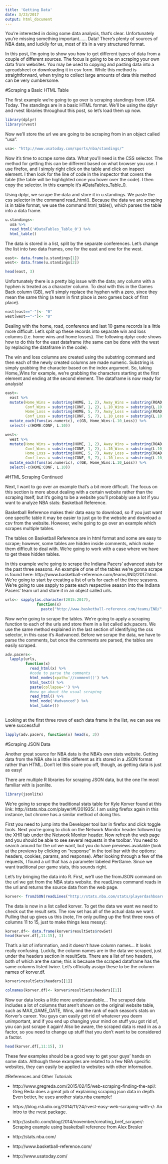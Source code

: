 ---
title: 'Getting Data'
date: 3/23/2017
output: html_document
---

You're interested in doing some data analysis, that's clear. Unfortunately you're missing something important...... Data! There's plenty of sources of NBA data, and luckily for us, most of it's in a very structured format. 

In this post, I'm going to show you how to get different types of data from a couple of different sources. The focus is going to be on scraping your own data from websites. You may be used to copying and pasting data into a spreadsheet or downloading it in csv form. While this method is straightforward, when trying to collect large amounts of data this method can be very cumbersome. 

#Scraping a Basic HTML Table

The first example we're going to go over is scraping standings from USA Today. The standings are in a basic HTML format. We'll be using the dplyr and rvest libraries throughout this post, so let's load them up now.

```{r, message=F, warning=F}
library(dplyr)
library(rvest)
```

Now we'll store the url we are going to be scraping from in an object called "usa".

```{r}
usa<- "http://www.usatoday.com/sports/nba/standings/"
```

Now it's time to scrape some data. What you'll need is the CSS selector. The method for getting this can be different based on what browser you use. I use firefox, and I simply right click on the table and click on inspect element. I then look for the line of code in the inspector that covers the table (the table will be highlighted once you hover over the code). I then copy the selector. In this example it's #DataTables_Table_0.

Using dplyr, we scrape the data and store it in u.standings. We paste the css selector in the command read_html(). Because the data we are scraping is in table format, we use the command html_table(), which parses the table into a data frame.

```{r}
u.standings<-
  usa %>%
  read_html('#DataTables_Table_0') %>%
  html_table()
```

The data is stored in a list, split by the separate conferences. Let's change the list into two data frames, one for the east and one for the west.

```{r}
east<- data.frame(u.standings[1])
west<- data.frame(u.standings[2])

head(east, 3)
```

Unfortunately there is a pretty big issue with the data; any column with a hyphen is treated as a character column. To deal with this in the Games Back column (GB), we'll simply replace the hyphen with a zero, since they mean the same thing (a team in first place is zero games back of first place).

```{r}
east[east=="-"]<- "0"
west[west=="-"]<- "0"
```

Dealing with the home, road, conference and last 10 game records is a little more difficult. Let's split up these records into separate win and loss columns (i.e. home wins and home losses). The following dplyr code shows how to do this for the east dataframe (the same can be done with the west by replacing the dataframe in the code). 

The win and loss columns are created using the substring command and then each of the newly created columns are made numeric. Substring is simply grabbing the character based on the index argument. So, taking Home_Wins for example, we're grabbing the characters starting at the first element and ending at the second element. The dataframe is now ready for analysis!

```{r, echo=1}
east<-
  east %>%
  mutate(Home_Wins = substring(HOME, 1, 2), Away_Wins = substring(ROAD, 1, 2), 
         Conf_Wins = substring(CONF, 1, 2), L.10_Wins = substring(L.10, 1, 1), 
         Home_Loss = substring(HOME, 5, 7), Away_Loss = substring(ROAD, 5, 7), 
         Conf_Loss = substring(CONF, 5, 7), L.10_Loss = substring(L.10, 3, 3)) %>%
  mutate_each(funs(as.numeric), c(GB, Home_Wins:L.10_Loss)) %>%
  select(-c(HOME:CONF, L.10))

west<-
  west %>%
  mutate(Home_Wins = substring(HOME, 1, 2), Away_Wins = substring(ROAD, 1, 2), 
         Conf_Wins = substring(CONF, 1, 2), L.10_Wins = substring(L.10, 1, 1), 
         Home_Loss = substring(HOME, 5, 7), Away_Loss = substring(ROAD, 5, 7), 
         Conf_Loss = substring(CONF, 5, 7), L.10_Loss = substring(L.10, 3, 3)) %>%
  mutate_each(funs(as.numeric), c(GB, Home_Wins:L.10_Loss)) %>%
  select(-c(HOME:CONF, L.10))

```


#HTML Scraping Continued

Next, I want to go over an example that's a bit more difficult. The focus on this section is more about dealing with a certain website rather than the scraping itself, but it's going to be a website you'll probably use a lot if you want to analyze NBA stats: Basketball Reference. 

Basketball Reference makes their data easy to download, so if you just want one specific table it may be easier to just go to the website and download a csv from the website. However, we're going to go over an example which scrapes multiple tables.

The tables on Basketball Reference are in html format and some are easy to scrape; however, some tables are hidden inside comments, which make them difficult to deal with. We're going to work with a case where we have to get these hidden tables.

In this example we're going to scrape the Indiana Pacers' advanced stats for the past three seasons. An example of one of the tables we're gonna scrape is found here: http://www.basketball-reference.com/teams/IND/2017.html. We're going to start by creating a list of urls for each of the three seasons. We're going to use sapply to paste each respective season into the Indiana Pacers' team url and store it in an object called urls.

```{r}
urls<- sapply(as.character(2015:2017), 
              function(x) 
                paste("http://www.basketball-reference.com/teams/IND/", x, ".html", sep=""))
```

Now we're going to scrape the tables. We're going to apply a scraping function to each of the urls and store them in a list called adv.pacers. We use the same method explained in the last section of identifying the css selector, in this case it's #advanced. Before we scrape the data, we have to parse the comments, but once the comments are parsed, the tables are easily scraped. 

```{r}
adv.pacers<-
  lapply(urls, 
         function(x)
           read_html(x) %>%
           #code to parse the comments
           html_nodes(xpath='//comment()') %>%
           html_text() %>%
           paste(collapse='') %>%
           #now go about the usual scraping
           read_html() %>%
           html_node('#advanced') %>%
           html_table())
  
```

Looking at the first three rows of each data frame in the list, we can see we were successful!

```{r}
lapply(adv.pacers, function(x) head(x, 3))
```

#Scraping JSON Data

Another great source for NBA data is the NBA's own stats website. Getting data from the NBA site is a little different as it's stored in a JSON format rather than HTML. Don't let this scare you off, though, as getting data is just as easy!

There are multiple R libraries for scraping JSON data, but the one I'm most familiar with is jsonlite.

```{r, warning=F}
library(jsonlite)
```

We're going to scrape the traditional stats table for Kyle Korver found at this link: http://stats.nba.com/player/#!/201935/. I am using firefox again in this instance, but chrome has a similar method of doing this. 

First you need to jump into the Developer tool bar in firefox and click toggle tools. Next you're going to click on the Network Monitor header followed by the XHR tab under the Network Monitor header. Now refresh the web page and you should be able to see several requests in the toolbar. You need to search around for the url we want, but you do have previews available (look at the previews by clicking on "response" in the tool bar with the options: headers, cookies, params, and response). After looking through a few of the requests, I found a url that has a parameter labeled PerGame. Since we want traditional per game stats, this sounds right.

Let's try bringing the data into R. First, we'll use the fromJSON command on the url we got from the NBA stats website. the readLines command reads in the url and returns the source data from the web page.

```{r, warning=F}
korver<- fromJSON(readLines("http://stats.nba.com/stats/playerdashboardbyyearoveryear?DateFrom=&DateTo=&GameSegment=&LastNGames=0&LeagueID=00&Location=&MeasureType=Base&Month=0&OpponentTeamID=0&Outcome=&PORound=0&PaceAdjust=N&PerMode=PerGame&Period=0&PlayerID=2594&PlusMinus=N&Rank=N&Season=2016-17&SeasonSegment=&SeasonType=Regular+Season&ShotClockRange=&Split=yoy&VsConference=&VsDivision="))
```

The data is now in a list called korver. To get the data we want we need to check out the result sets. The row set has all of the actual data we want. Pulling that up gives us this (note, I'm only pulling up the first three rows of columns 11 to 15, just to make things less messy): 

```{r}
korver.df<- data.frame(korver$resultSets$rowSet)
head(korver.df[,11:15], 3)
```

That's a lot of information, and it doesn't have column names... It looks really confusing. Luckily, the column names are in the data we scraped, just under the headers section in resultSets. There are a list of two headers, both of which are the same; this is because the scraped dataframe has the same columns listed twice. Let's officially assign these to be the column names of korver.df.

```{r}
korver$resultSets$headers[[1]]

colnames(korver.df)<- korver$resultSets$headers[[1]]
```

Now our data looks a little more understandable... The scraped data includes a lot of columns that aren't shown on the original website table, such as MAX_GAME_DATE, Wins, and the rank of each season's stats on Korver's career. You guys can easily get rid of whatever you deem unimportant, and if you end up changing your mind on stuff you got rid of, you can just scrape it again! Also be aware, the scraped data is read in as a factor, so you need to change up stuff that you don't want to be considered a factor.

```{r}
head(korver.df[,11:15], 3)
```

These few examples should be a good way to get your guys' hands on some data. Although these examples are related to a few NBA specific websites, they can easily be applied to websites with other information. 

#References and Other Tutorials

* http://www.gregreda.com/2015/02/15/web-scraping-finding-the-api/: Greg Reda does a great job of explaining scraping json data in depth. Even better, he uses another stats.nba example!

* https://blog.rstudio.org/2014/11/24/rvest-easy-web-scraping-with-r/: An intro to the rvest package.

* http://asbcllc.com/blog/2014/november/creating_bref_scraper/: Scraping example using basketball reference from Alex Bresler

* http://stats.nba.com/

* http://www.basketball-reference.com/

* http://www.usatoday.com/